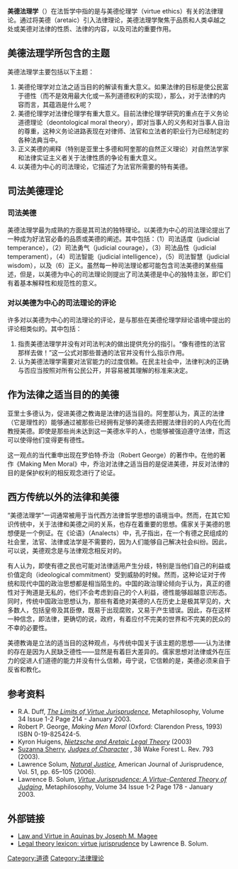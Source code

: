 '''美德法理学'''（{{lang|en|virtue jurisprudence}}）在法哲学中指的是与美德伦理学（virtue ethics）有关的法律理论。通过将美德（aretaic）引入法律理论，美德法理学聚焦于品质和人类卓越之处或美德对法律的性质、法律的内容，以及司法的重要作用。

==美德法理学所包含的主题==

美德法理学主要包括以下主题：

#美德伦理学对立法之适当目的的解读有重大意义。如果法律的目标是使公民富于德性（而不是效用最大化或一系列道德权利的实现），那么，对于法律的内容而言，其蕴涵是什么呢？
#美德伦理学对法律伦理学有重大意义。目前法律伦理学研究的重点在于义务论道德理论（deontological moral theory），即对当事人的义务和对当事人自治的尊重，这种义务论进路表现在对律师、法官和立法者的职业行为已经制定的各种法典当中。
#正义美德的阐释（特别是亚里士多德和阿奎那的自然正义理论）对自然法学家和法律实证主义者关于法律性质的争论有重大意义。
#以美德为中心的司法理论，它描述了为法官所需要的特有美德。

==司法美德理论==

===司法美德===

美德法理学最为成熟的方面是其司法的独特理论。以美德为中心的司法理论提出了一种成为好法官必备的品质或美德的阐述。其中包括：（1）司法适度（judicial temperance），（2）司法勇气（judicial courage），（3）司法品性（judicial temperament），（4）司法智能（judicial intelligence），（5）司法智慧（judicial wisdom），以及（6）正义。虽然每一种司法理论都可能包含司法美德的某些描述，但是，以美德为中心的司法理论则提出了司法美德是中心的独特主张，即它们有着基本解释性和规范性的意义。

===对以美德为中心的司法理论的评论===

许多对以美德为中心的司法理论的评论，是与那些在美德伦理学辩论语境中提出的评论相类似的。其中包括：

#指责美德法理学并没有对司法判决的做出提供充分的指引。“像有德性的法官那样去做！”这一公式对那些普通的法官并没有什么指示作用。
#认为美德法理学需要对法官能力的过度信赖。在民主社会中，法律判决的正确与否应当按照对所有公民公开，并容易被其理解的标准来决定。

==作为法律之适当目的的美德==

亚里士多德认为，促进美德之教诲是法律的适当目的。阿奎那认为，真正的法律（它是理性的）能够通过被那些已经拥有足够的美德去把握法律目的的人内在化而教授美德。即使是那些尚未达到这一美德水平的人，也能够被强迫遵守法律，而这可以使得他们变得更有德性。

这一观点的当代重申出现在罗伯特·乔治（Robert George）的著作中。在他的著作《Making Men Moral》中，乔治对法律之适当目的是促进美德，并反对法律的目的是保护权利的相反观念进行了论证。

==西方传统以外的法律和美德==

“美德法理学”一词通常被用于当代西方法律哲学思想的语境当中。然而，在其它知识传统中，关于法律和美德之间的关系，也存在着重要的思想。儒家关于美德的思想便是一个例证。在《论语》（Analects）中，孔子指出，在一个有德之民组成的社会里，法官、法律或法学是不需要的，因为人们能够自己解决社会纠纷。因此，可以说，美德观念是与法律观念相反对的。

有人认为，即使有德之民也可能对法律适用产生分歧，特别是当他们自己的利益或价值定向（ideological commitment）受到威胁的时候。然而，这种论证对于传统和现代中国的政治思想都是相当陌生的。中国的政治理论倾向于认为，真正的德性对于殉道是无私的，他们不会考虑到自己的个人利益，德性能够超越意识形态。同时，传统中国政治思想认为，那些有着绝对美德的人在历史上是极其罕见的，大多数人，包括皇帝及其臣僚，既易于出现腐败，又易于产生错误。因此，存在这样一种信念，即法律，更确切的说，政府，有着应付不完美的世界和不完美的民众的不幸的必要性。

美德教诲是立法的适当目的这种观点，与传统中国关于该主题的思想——认为法律的存在是因为人民缺乏德性——显然是有着巨大差异的。儒家思想对法律或外在压力的促进人们道德的能力并没有什么信赖，毋宁说，它信赖的是，美德必须来自于反省和教化。
==参考资料==

*R.A. Duff, ''[https://web.archive.org/web/20190124110234/http://www.blackwell-synergy.com/links/doi/10.1111/1467-9973.00269/abs/ The Limits of Virtue Jurisprudence]'', Metaphilosophy, Volume 34 Issue 1-2 Page 214  - January 2003.
*Robert P. George, ''Making Men Moral'' (Oxford: Clarendon Press, 1993) ISBN 0-19-825424-5.
*Kyron Huigens, ''[http://www.cardozo.yu.edu/cardlrev/v24n2/Huigens%20Final%20Version.pdf Nietzsche and Aretaic Legal Theory]{{dead link|date=2018年1月 |bot=InternetArchiveBot |fix-attempted=yes }}'' (2003)
*[[Suzanna_Sherry|Suzanna Sherry]], ''[http://www.law.wfu.edu/prebuilt/LR_v38n2_Sherry.pdf Judges of Character] {{Wayback|url=http://www.law.wfu.edu/prebuilt/LR_v38n2_Sherry.pdf |date=20031101195809 }}'', 38 Wake Forest L. Rev. 793 (2003).
*Lawrence Solum, ''[http://papers.ssrn.com/sol3/papers.cfm?abstract_id=959646 Natural Justice]'', American Journal of Jurisprudence, Vol. 51, pp. 65–105 (2006). 
*Lawrence B. Solum, ''[http://papers.ssrn.com/sol3/papers.cfm?abstract_id=369940 Virtue Jurisprudence: A Virtue-Centered Theory of Judging]'', Metaphilosophy, Volume 34 Issue 1-2 Page 178  - January 2003.
==外部链接==
*[https://web.archive.org/web/20101213211922/http://aquinasonline.com/Magee/virtlaw.html Law and Virtue in Aquinas by Joseph M. Magee]
*[http://lsolum.typepad.com/legal_theory_lexicon/2004/04/legal_theory_le_2.html Legal theory lexicon: virtue jurisprudence] by Lawrence B. Solum.

[[Category:道德|Category:道德]]
[[Category:法律理论|Category:法律理论]]